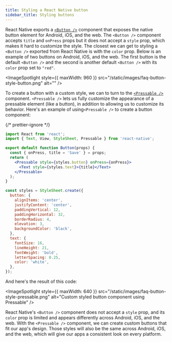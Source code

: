 ```yaml
---
title: Styling a React Native button
sidebar_title: Styling buttons
---
```



React Native exports a [`<Button />`](/versions/latest/react-native/button/) component that exposes the native button element for Android, iOS, and the web.
The `<Button />` component accepts `title` and `onPress` props but it does not accept a `style` prop, which makes it hard to customize the style.
The closest we can get to styling a `<Button />` exported from React Native is with the `color` prop. Below is an example of two buttons on Android, iOS, and the web.
The first button is the default `<Button />` and the second is another default `<Button />` with its `color` prop set to `"red"`.

<ImageSpotlight style={{ maxWidth: 960 }} src="/static/images/faq-button-style-button.png" alt="" />

To create a button with a custom style, we can to turn to the [`<Pressable />`](/versions/latest/react-native/pressable/) component.
`<Pressable />` lets us fully customize the appearance of a pressable element (like a button), in addition to allowing us to customize its behavior.
Here's an example of using`<Pressable />` to create a button component:

<SnackInline>

{/* prettier-ignore */}
```jsx
import React from 'react';
import { Text, View, StyleSheet, Pressable } from 'react-native';

export default function Button(props) {
  const { onPress, title = 'Save' } = props;
  return (
    <Pressable style={styles.button} onPress={onPress}>
      <Text style={styles.text}>{title}</Text>
    </Pressable>
  );
}

const styles = StyleSheet.create({
  button: {
    alignItems: 'center',
    justifyContent: 'center',
    paddingVertical: 12,
    paddingHorizontal: 32,
    borderRadius: 4,
    elevation: 3,
    backgroundColor: 'black',
  },
  text: {
    fontSize: 16,
    lineHeight: 21,
    fontWeight: 'bold',
    letterSpacing: 0.25,
    color: 'white',
  },
});
```

</SnackInline>

And here's the result of this code:

<ImageSpotlight
  style={{ maxWidth: 640 }}
  src="/static/images/faq-button-style-pressable.png"
  alt="Custom styled button component using Pressable"
/>

React Native's `<Button />` component does not accept a `style` prop, and its `color` prop is limited and appears differently across Android, iOS, and the web.
With the `<Pressable />` component, we can create custom buttons that fit our app's design. Those styles will also be the same across Android, iOS, and the web,
which will give our apps a consistent look on every platform.
